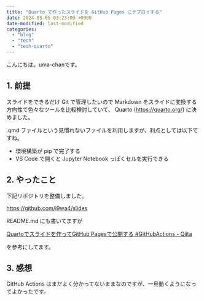 ```yaml
---
title: "Quarto で作ったスライドを GitHub Pages にデプロイする"
date: 2024-05-05 03:23:09 +0900
date-modified: last-modified
categories:
  - "blog"
  - "tech"
  - "tech-quarto"
---
```


こんにちは。uma-chanです。

## 1. 前提

スライドをできるだけ Git で管理したいので Markdown をスライドに変換する方向性で色々なツールを比較検討していて、 Quarto (<https://quarto.org/>) に決めました。

.qmd ファイルという見慣れないファイルを利用しますが、利点としては以下ですね。

- 環境構築が pip で完了する
- VS Code で開くと Jupyter Notebook っぽくセルを実行できる

## 2. やったこと

下記リポジトリを整備しました。

<https://github.com/i9wa4/slides>

README.md にも書いてますが

[Quartoでスライドを作ってGitHub Pagesで公開する #GitHubActions - Qiita](https://qiita.com/cm-ayf/items/512728ebea65467ba874)

を参考にしてます。

## 3. 感想

GitHub Actions はまだよく分かってないままなのですが、一旦動くようになってよかったです。
